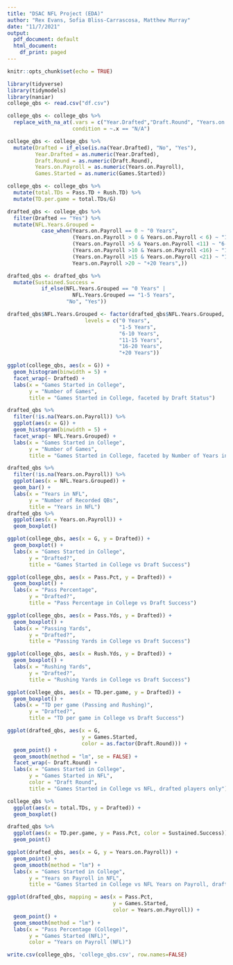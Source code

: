 ```yaml
---
title: "DSAC NFL Project (EDA)"
author: "Rex Evans, Sofia Bliss-Carrascosa, Matthew Murray"
date: "11/7/2021"
output:
  pdf_document: default
  html_document:
    df_print: paged
---
```


```r
knitr::opts_chunk$set(echo = TRUE)
```

```r
library(tidyverse)
library(tidymodels)
library(naniar)
college_qbs <- read.csv("df.csv")
```

```r
college_qbs <- college_qbs %>% 
  replace_with_na_at(.vars = c("Year.Drafted","Draft.Round", "Years.on.Payroll", "Games.Started"),
                     condition = ~.x == "N/A")

college_qbs <- college_qbs %>%
  mutate(Drafted = if_else(is.na(Year.Drafted), "No", "Yes"),
         Year.Drafted = as.numeric(Year.Drafted),
         Draft.Round = as.numeric(Draft.Round),
         Years.on.Payroll = as.numeric(Years.on.Payroll),
         Games.Started = as.numeric(Games.Started))

college_qbs <- college_qbs %>%
  mutate(total.TDs = Pass.TD + Rush.TD) %>%
  mutate(TD.per.game = total.TDs/G)

drafted_qbs <- college_qbs %>%
  filter(Drafted == "Yes") %>%
  mutate(NFL.Years.Grouped = 
           case_when(Years.on.Payroll == 0 ~ "0 Years", 
                     (Years.on.Payroll > 0 & Years.on.Payroll < 6) ~ "1-5 Years", 
                     (Years.on.Payroll >5 & Years.on.Payroll <11) ~ "6-10 Years", 
                     (Years.on.Payroll >10 & Years.on.Payroll <16) ~ "11-15 Years", 
                     (Years.on.Payroll >15 & Years.on.Payroll <21) ~ "16-20 Years",
                     Years.on.Payroll >20 ~ "+20 Years",))

drafted_qbs <- drafted_qbs %>%
  mutate(Sustained.Success = 
           if_else(NFL.Years.Grouped == "0 Years" | 
                     NFL.Years.Grouped == "1-5 Years",
                   "No", "Yes"))

drafted_qbs$NFL.Years.Grouped <- factor(drafted_qbs$NFL.Years.Grouped,
                         levels = c("0 Years", 
                                    "1-5 Years", 
                                    "6-10 Years", 
                                    "11-15 Years", 
                                    "16-20 Years", 
                                    "+20 Years"))
```

```r
ggplot(college_qbs, aes(x = G)) +
  geom_histogram(binwidth = 5) +
  facet_wrap(~ Drafted) +
  labs(x = "Games Started in College",
       y = "Number of Games",
       title = "Games Started in College, faceted by Draft Status")

drafted_qbs %>%
  filter(!is.na(Years.on.Payroll)) %>%
  ggplot(aes(x = G)) +
  geom_histogram(binwidth = 5) +
  facet_wrap(~ NFL.Years.Grouped) +
  labs(x = "Games Started in College",
       y = "Number of Games",
       title = "Games Started in College, faceted by Number of Years in NFL")
```

```r
drafted_qbs %>%
  filter(!is.na(Years.on.Payroll)) %>%
  ggplot(aes(x = NFL.Years.Grouped)) +
  geom_bar() +
  labs(x = "Years in NFL",
       y = "Number of Recorded QBs",
       title = "Years in NFL")
drafted_qbs %>%
  ggplot(aes(x = Years.on.Payroll)) +
  geom_boxplot()
```



```r
ggplot(college_qbs, aes(x = G, y = Drafted)) + 
  geom_boxplot() +
  labs(x = "Games Started in College", 
       y = "Drafted?",
       title = "Games Started in College vs Draft Success")

ggplot(college_qbs, aes(x = Pass.Pct, y = Drafted)) + 
  geom_boxplot() +
  labs(x = "Pass Percentage", 
       y = "Drafted?",
       title = "Pass Percentage in College vs Draft Success")

ggplot(college_qbs, aes(x = Pass.Yds, y = Drafted)) + 
  geom_boxplot() +
  labs(x = "Passing Yards", 
       y = "Drafted?",
       title = "Passing Yards in College vs Draft Success")

ggplot(college_qbs, aes(x = Rush.Yds, y = Drafted)) + 
  geom_boxplot() +
  labs(x = "Rushing Yards", 
       y = "Drafted?",
       title = "Rushing Yards in College vs Draft Success")

ggplot(college_qbs, aes(x = TD.per.game, y = Drafted)) + 
  geom_boxplot() +
  labs(x = "TD per game (Passing and Rushing)", 
       y = "Drafted?",
       title = "TD per game in College vs Draft Success")
```

```r
ggplot(drafted_qbs, aes(x = G, 
                        y = Games.Started, 
                        color = as.factor(Draft.Round))) + 
  geom_point() +
  geom_smooth(method = "lm", se = FALSE) +
  facet_wrap(~ Draft.Round) +
  labs(x = "Games Started in College", 
       y = "Games Started in NFL",
       color = "Draft Round",
       title = "Games Started in College vs NFL, drafted players only")
```

```r
college_qbs %>%
  ggplot(aes(x = total.TDs, y = Drafted)) +
  geom_boxplot()

drafted_qbs %>%
  ggplot(aes(x = TD.per.game, y = Pass.Pct, color = Sustained.Success)) +
  geom_point()
```


```r
ggplot(drafted_qbs, aes(x = G, y = Years.on.Payroll)) + 
  geom_point() +
  geom_smooth(method = "lm") +
  labs(x = "Games Started in College", 
       y = "Years on Payroll in NFL",
       title = "Games Started in College vs NFL Years on Payroll, drafted players only")
```

```r
ggplot(drafted_qbs, mapping = aes(x = Pass.Pct, 
                                  y = Games.Started, 
                                  color = Years.on.Payroll)) + 
  geom_point() +
  geom_smooth(method = "lm") +
  labs(x = "Pass Percentage (College)",
       y = "Games Started (NFL)",
       color = "Years on Payroll (NFL)")
```


```r
write.csv(college_qbs, 'college_qbs.csv', row.names=FALSE) 
```


